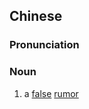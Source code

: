 {{also|讹言}}
==Chinese==
{{zh-forms|s=讹言}}

===Pronunciation===
{{zh-pron
|m=éyán
|cat=n
}}

===Noun===
{{zh-noun}}

# {{lb|zh|literary}} a [[false]] [[rumor]]